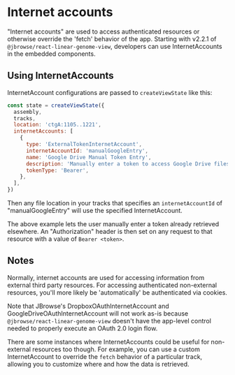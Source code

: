 
<Meta title="Using InternetAccounts" />

# Internet accounts

"Internet accounts" are used to access authenticated resources or otherwise
override the 'fetch' behavior of the app. Starting with v2.2.1 of
`@jbrowse/react-linear-genome-view`, developers can use InternetAccounts in the
embedded components.

## Using InternetAccounts

InternetAccount configurations are passed to `createViewState` like this:

```js
const state = createViewState({
  assembly,
  tracks,
  location: 'ctgA:1105..1221',
  internetAccounts: [
    {
      type: 'ExternalTokenInternetAccount',
      internetAccountId: 'manualGoogleEntry',
      name: 'Google Drive Manual Token Entry',
      description: 'Manually enter a token to access Google Drive files',
      tokenType: 'Bearer',
    },
  ],
})
```

Then any file location in your tracks that specifies an `internetAccountId` of
"manualGoogleEntry" will use the specified InternetAccount.

<Story id="source-code-for-examples--with-internet-accounts" />

The above example lets the user manually enter a token already retrieved
elsewhere. An "Authorization" header is then set on any request to that resource
with a value of `Bearer <token>`.

## Notes

Normally, internet accounts are used for accessing information from external
third party resources. For accessing authenticated non-external resources,
you'll more likely be 'automatically' be authenticated via cookies.

Note that JBrowse's DropboxOAuthInternetAccount and
GoogleDriveOAuthInternetAccount will not work as-is because
`@jbrowse/react-linear-genome-view` doesn't have the app-level control needed to
properly execute an OAuth 2.0 login flow.

There are some instances where InternetAccounts could be useful for non-external
resources too though. For example, you can use a custom InternetAccount to
override the `fetch` behavior of a particular track, allowing you to customize
where and how the data is retrieved.
